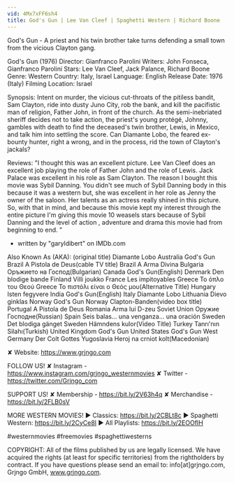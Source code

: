 ```yaml
---
vid: 4Mx7xFF6sh4
title: God's Gun | Lee Van Cleef | Spaghetti Western | Richard Boone
---
```


God's Gun - A priest and his twin brother take turns defending a small town from the vicious Clayton gang.

God's Gun (1976)
Director: Gianfranco Parolini
Writers: John Fonseca, Gianfranco Parolini
Stars: Lee Van Cleef, Jack Palance, Richard Boone
Genre: Western
Country: Italy, Israel
Language: English
Release Date: 1976 (Italy)
Filming Location: Israel

Synopsis:
Intent on murder, the vicious cut-throats of the pitiless bandit, Sam Clayton, ride into dusty Juno City, rob the bank, and kill the pacifistic man of religion, Father John, in front of the church. As the semi-inebriated sheriff decides not to take action, the priest's young protégé, Johnny, gambles with death to find the deceased's twin brother, Lewis, in Mexico, and talk him into settling the score. Can Diamante Lobo, the feared ex-bounty hunter, right a wrong, and in the process, rid the town of Clayton's jackals?

Reviews:
"I thought this was an excellent picture. Lee Van Cleef does an excellent job playing the role of Father John and the role of Lewis. Jack Palace was excellent in his role as Sam Clayton. The reason I bought this movie was Sybil Danning. You didn't see much of Sybil Danning body in this because it was a western but, she was excellent in her role as Jenny the owner of the saloon. Her talents as an actress really shined in this picture. So, with that in mind, and because this movie kept my interest through the entire picture I'm giving this movie 10 weasels stars because of Sybil Danning and the level of action , adventure and drama this movie had from beginning to end. "
- written by "garyldibert" on IMDb.com

Also Known As (AKA):
(original title) Diamante Lobo
Australia God's Gun
Brazil A Pistola de Deus(cable TV title)
Brazil A Arma Divina
Bulgaria Оръжието на Господ(Bulgarian)
Canada God's Gun(English)
Denmark Den blodige bande
Finland Villi joukko
France Les impitoyables
Greece Το όπλο του Θεού
Greece Το πιστόλι είναι ο Θεός μου(Alternative Title)
Hungary Isten fegyvere
India God's Gun(English)
Italy Diamante Lobo
Lithuania Dievo ginklas
Norway God's Gun
Norway Clapton-Banden(video box title)
Portugal A Pistola de Deus
Romania Arma lui D-zeu
Soviet Union Оружие Господне(Russian)
Spain Seis balas... una venganza... una oración
Sweden Det blodiga gänget
Sweden Hämndens kulor(Video Title)
Turkey Tanrı'nın Silahı(Turkish)
United Kingdom God's Gun
United States God's Gun
West Germany Der Colt Gottes
Yugoslavia Heroj na crniot kolt(Macedonian)

✘ Website: https://www.grjngo.com

FOLLOW US!
✘ Instagram - https://www.instagram.com/grjngo_westernmovies
✘ Twitter - https://twitter.com/Grjngo_com

SUPPORT US!
✘ Membership - https://bit.ly/2V63h4q
✘ Merchandise - https://bit.ly/2FLB0sV

MORE WESTERN MOVIES! 
► Classics: https://bit.ly/2CBLt8c 
► Spaghetti Western: https://bit.ly/2CyCe8I 
► All Playlists: https://bit.ly/2EOOfIH 

#westernmovies #freemovies #spaghettiwesterns

COPYRIGHT: All of the films published by us are legally licensed. We have acquired the rights (at least for specific territories) from the rightholders by contract. If you have questions please send an email to: info[at]grjngo.com, Grjngo GmbH, www.grjngo.com.